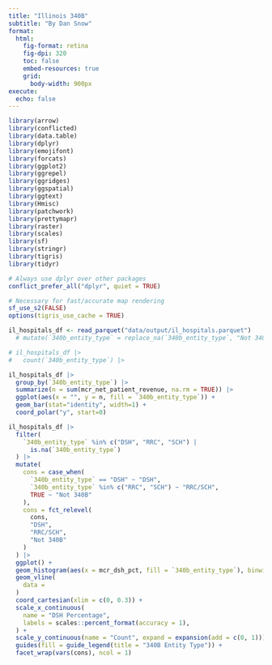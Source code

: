 ```yaml
---
title: "Illinois 340B"
subtitle: "By Dan Snow"
format:
  html:
    fig-format: retina
    fig-dpi: 320
    toc: false
    embed-resources: true
    grid:
      body-width: 900px
execute:
  echo: false
---
```


```r
library(arrow)
library(conflicted)
library(data.table)
library(dplyr)
library(emojifont)
library(forcats)
library(ggplot2)
library(ggrepel)
library(ggridges)
library(ggspatial)
library(ggtext)
library(Hmisc)
library(patchwork)
library(prettymapr)
library(raster)
library(scales)
library(sf)
library(stringr)
library(tigris)
library(tidyr)

# Always use dplyr over other packages
conflict_prefer_all("dplyr", quiet = TRUE)

# Necessary for fast/accurate map rendering
sf_use_s2(FALSE)
options(tigris_use_cache = TRUE)
```

```r
il_hospitals_df <- read_parquet("data/output/il_hospitals.parquet")
  # mutate(`340b_entity_type` = replace_na(`340b_entity_type`, "Not 340B"))
```

```r
# il_hospitals_df |>
#   count(`340b_entity_type`) |>

il_hospitals_df |>
  group_by(`340b_entity_type`) |>
  summarize(n = sum(mcr_net_patient_revenue, na.rm = TRUE)) |>
  ggplot(aes(x = "", y = n, fill = `340b_entity_type`)) +
  geom_bar(stat="identity", width=1) +
  coord_polar("y", start=0)
```

```r
il_hospitals_df |>
  filter(
    `340b_entity_type` %in% c("DSH", "RRC", "SCH") |
      is.na(`340b_entity_type`)
  ) |>
  mutate(
    cons = case_when(
      `340b_entity_type` == "DSH" ~ "DSH",
      `340b_entity_type` %in% c("RRC", "SCH") ~ "RRC/SCH",
      TRUE ~ "Not 340B"
    ),
    cons = fct_relevel(
      cons,
      "DSH",
      "RRC/SCH",
      "Not 340B"
    )
  ) |>
  ggplot() +
  geom_histogram(aes(x = mcr_dsh_pct, fill = `340b_entity_type`), binwidth = 0.0075) +
  geom_vline(
    data = 
  )
  coord_cartesian(xlim = c(0, 0.3)) +
  scale_x_continuous(
    name = "DSH Percentage",
    labels = scales::percent_format(accuracy = 1),
  ) +
  scale_y_continuous(name = "Count", expand = expansion(add = c(0, 1))) +
  guides(fill = guide_legend(title = "340B Entity Type")) +
  facet_wrap(vars(cons), ncol = 1)
```
